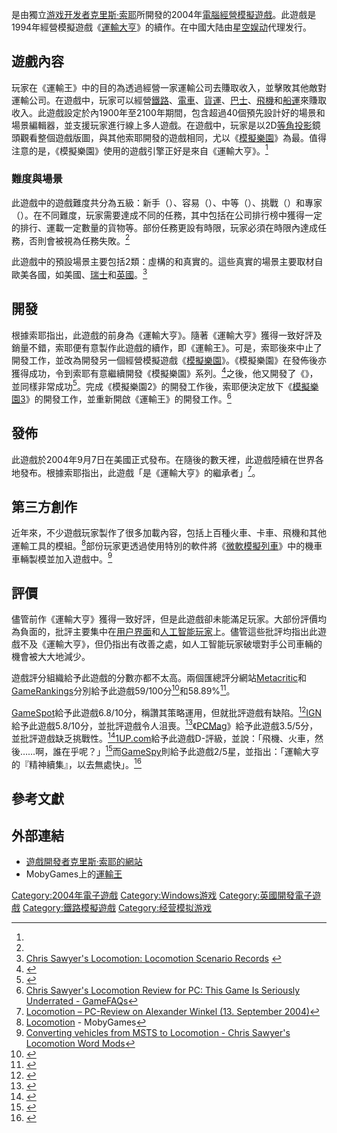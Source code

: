 {{NoteTA
| G1=Games
}}
{{Infobox VG
| title=運輸王
| english=Chris Sawyer's Locomotion
| image = File:Chrissawyerlocomotion.jpg
| developer = [[克里斯·索耶|克里斯·索耶]]
| publisher = {{vgrelease|WW|[[雅达利|雅达利]]|CN|[[星空娱动|星空娱动]]<ref name="星空娱动">{{Cite web |url = http://pc.pcgames.com.cn/pcnews/game/revealed/0601/754959.html |title = 星空娱动《运输大亨》新春上市 |author =  |date = 2006-01-17 |publisher = 太平洋游戏王 |language = 中文 |accessdate = 2017-03-28 |archive-url = https://web.archive.org/web/20170329051506/http://pc.pcgames.com.cn/pcnews/game/revealed/0601/754959.html |archive-date = 2017-03-29 |dead-url = yes }}</ref>}}
| designer = [[克里斯·索耶|克里斯·索耶]]
| engine =
| released = {{vgrelease|WW|2004年9月|CN|2006年1月13日<ref name="星空娱动" />}}
| genre = [[经营模拟游戏|经营模拟游戏]]
| modes = [[單人遊戲|單人]]、[[多人遊戲|多人]]
| platforms=[[個人電腦|個人電腦]]：[[Microsoft_Windows_98|Windows 98]]、[[Microsoft_Windows_98|Windows Me]]、[[Microsoft_Windows_2000|Windows 2000]]、[[Microsoft_Windows_XP|Windows XP]]
}}

{{vgname|運輸王|en=Chris Sawyer's Locomotion|中國大陆发行版译为“'''运输大亨'''”}}是由獨立[[游戏开发者|游戏开发者]][[克里斯·索耶|克里斯·索耶]]所開發的2004年[[電腦遊戲|電腦]][[經營模擬遊戲|經營模擬遊戲]]。此遊戲是1994年經營模擬遊戲《[[運輸大亨|運輸大亨]]》的續作。在中國大陆由[[星空娱动|星空娱动]]代理发行。

==遊戲內容==
玩家在《運輸王》中的目的為透過經營一家運輸公司去賺取收入，並擊敗其他敵對運輸公司。在遊戲中，玩家可以經營[[鐵路運輸|鐵路]]、[[電車|電車]]、[[貨車|貨運]]、[[巴士|巴士]]、[[飛機|飛機]]和[[船|船運]]來賺取收入。此遊戲設定於內1900年至2100年期間，包含超過40個預先設計好的場景和場景編輯器，並支援玩家進行線上多人遊戲。在遊戲中，玩家是以2D[[等角投影|等角投影]]鏡頭觀看整個遊戲版圖，與其他索耶開發的遊戲相同，尤以《[[模擬樂園|模擬樂園]]》為最。值得注意的是，《模擬樂園》使用的遊戲引擎正好是來自《運輸大亨》。<ref name=GameSpot/>

===難度與場景===
此遊戲中的遊戲難度共分為五級：新手（{{lang|en|Beginner}}）、容易（{{lang|en|Easy}}）、中等（{{lang|en|Medium}}）、挑戰（{{lang|en|Challenging}}）和專家（{{lang|en|Expert}}）。在不同難度，玩家需要達成不同的任務，其中包括在公司排行榜中獲得一定的排行、運載一定數量的貨物等。部份任務更設有時限，玩家必須在時限內達成任務，否則會被視為任務失敗。<ref name=Metacritic/>

此遊戲中的預設場景主要包括2類：虛構的和真實的。這些真實的場景主要取材自歐美各國，如美國、[[瑞士|瑞士]]和[[英國|英國]]。<ref>[http://www.educat.plus.com/lpages/records1.htm Chris Sawyer's Locomotion: Locomotion Scenario Records] {{webarchive|url=https://web.archive.org/web/20140224175846/http://www.educat.plus.com/lpages/records1.htm |date=2014-02-24 }}</ref>

==開發==
根據索耶指出，此遊戲的前身為《運輸大亨》。隨著《運輸大亨》獲得一致好評及銷量不錯，索耶便有意製作此遊戲的續作，即《運輸王》。可是，索耶後來中止了開發工作，並改為開發另一個經營模擬遊戲《[[模擬樂園|模擬樂園]]》。《模擬樂園》在發佈後亦獲得成功，令到索耶有意繼續開發《模擬樂園》系列。<ref name=gamerankings>{{cite web |title=RollerCoaster Tycoon Reviews and Articles for PC | url=http://www.gamerankings.com/pc/132866-rollercoaster-tycoon/articles.html | work=gamerankings.com | publisher=CBS Interactive Inc. | accessdate=May 16, 2012}}</ref>之後，他又開發了《{{link-en|模擬樂園2|RollerCoaster Tycoon 2}}》，並同樣非常成功<ref>{{cite web|url=http://pc.ign.com/articles/373/373447p1.html |title=Roller Coaster Tycoon 2 - IGN |publisher=Pc.ign.com |date= |accessdate=2013-11-23}}</ref>。完成《模擬樂園2》的開發工作後，索耶便決定放下《[[模擬樂園3|模擬樂園3]]》的開發工作，並重新開啟《運輸王》的開發工作。<ref>[http://www.gamefaqs.com/pc/920180-chris-sawyers-locomotion/reviews/review-146891 Chris Sawyer's Locomotion Review for PC: This Game Is Seriously Underrated - GameFAQs]</ref>

==發佈==
此遊戲於2004年9月7日在美國正式發布。在隨後的數天裡，此遊戲陸續在世界各地發布。根據索耶指出，此遊戲「是《運輸大亨》的繼承者」<ref>[http://www.gamezone.de/reviews_detail.asp?gameid=21895 Locomotion – PC-Review on Alexander Winkel (13. September 2004)]</ref>。

==第三方創作==
近年來，不少遊戲玩家製作了很多加載內容，包括上百種火車、卡車、飛機和其他運輸工具的模組。<ref>[http://www.mobygames.com/game/windows/chris-sawyers-locomotion Locomotion] - MobyGames</ref>部份玩家更透過使用特別的軟件將《[[微軟模擬列車|微軟模擬列車]]》中的機車車輛製模並加入遊戲中。<ref>[http://chrissawyerslocomotionword.wordpress.com/2013/05/18/converting-vehicles-from-msts-to-locomotion/ Converting vehicles from MSTS to Locomotion - Chris Sawyer's Locomotion Word Mods]</ref>

==評價==
{{VG Reviews
|GR = 58.89%<ref name=gamerankings2/>
|MC = 59/100<ref name=Metacritic/>
|GSpot = 6.8/10<ref name=GameSpot/>
|IGN = 5.8/10<ref name=IGN/>
|1UP = D-<ref name=1UP/>
|GSpy = {{Rating|2|5}}<ref name=GameSpy/>
}}

儘管前作《運輸大亨》獲得一致好評，但是此遊戲卻未能滿足玩家。大部份評價均為負面的，批評主要集中在[[用户界面|用户界面]]和[[人工智能|人工智能玩家]]上。儘管這些批評均指出此遊戲不及《運輸大亨》，但仍指出有改善之處，如人工智能玩家破壞對手公司車輛的機會被大大地減少。

遊戲評分組織給予此遊戲的分數亦都不太高。兩個匯總評分網站[[Metacritic|Metacritic]]和[[GameRankings|GameRankings]]分別給予此遊戲59/100分<ref name=Metacritic>{{cite web|url=http://www.metacritic.com/game/pc/chris-sawyers-locomotion|title=Chris Sawyer's Locomotion PC|publisher=[[Metacritic|Metacritic]]|accessdate=2014-02-19}}</ref>和58.89%<ref name=gamerankings2>{{cite web|url=http://www.gamerankings.com/pc/920180-chris-sawyers-locomotion/index.html|title=Chris Sawyer's Locomotion|publisher=[[GameRankings|GameRankings]]|accessdate=2014-02-19}}</ref>。

[[GameSpot|GameSpot]]給予此遊戲6.8/10分，稱讚其策略運用，但就批評遊戲有缺陷。<ref name=GameSpot>{{cite web|url=http://www.gamespot.com/reviews/chris-sawyers-locomotion-review/1900-6108957/|title=Chris Sawyer's Locomotion Review|publisher=[[GameSpot|GameSpot]]|date=2004-09-27|accessdate=2014-02-19}}</ref>[[IGN|IGN]]給予此遊戲5.8/10分，並批評遊戲令人沮喪。<ref name=IGN>{{cite web|url=http://www.ign.com/articles/2004/10/06/locomotion-review|title=Locomotion Review|publisher=[[IGN|IGN]]|date=2004-10-05|accessdate=2014-02-19}}</ref>《[[PCMag|PCMag]]》給予此遊戲3.5/5分，並批評遊戲缺乏挑戰性。<ref>{{cite web|url=http://www.pcmag.com/article2/0,2817,1713180,00.asp|title=Chris Sawyer's Locomotion|publisher=PCMag|date=|accessdate=2014-02-19}}</ref>[[1UP.com|1UP.com]]給予此遊戲D-評級，並說：「飛機、火車，然後……啊，誰在乎呢？」<ref name=1UP>{{cite web|url=http://www.1up.com/reviews/locomotion|title=Chris Sawyer's Locomotion (PC)|publisher=[[1UP.com|1UP.com]]|date=2004-12-15|accessdate=2014-22-15|deadurl=yes|archiveurl=https://web.archive.org/web/20130303171909/http://www.1up.com/reviews/locomotion|archivedate=2013-03-03}}</ref>而[[GameSpy|GameSpy]]則給予此遊戲2/5星，並指出：「運輸大亨的『精神續集』，以去無處快」。<ref name=GameSpy>{{cite web|url=http://pc.gamespy.com/pc/chris-sawyers-locomotion/550170p1.html|title=Chris Sawyer's Locomotion|publisher=[[GameSpy|GameSpy]]|date=2004-09-21|accessdate=2014-22-15}}</ref>

==參考文獻==
{{reflist|2}}

==外部連結==
*[http://www.chrissawyergames.com/ 遊戲開發者克里斯·索耶的網站]
*MobyGames上的[http://www.mobygames.com/game/windows/chris-sawyers-locomotion 運輸王]

{{DEFAULTSORT:Locomotion Chris Sawyer's Locomotion}}
[[Category:2004年電子遊戲|Category:2004年電子遊戲]]
[[Category:Windows游戏|Category:Windows游戏]]
[[Category:英國開發電子遊戲|Category:英國開發電子遊戲]]
[[Category:鐵路模擬遊戲|Category:鐵路模擬遊戲]]
[[Category:经营模拟游戏|Category:经营模拟游戏]]